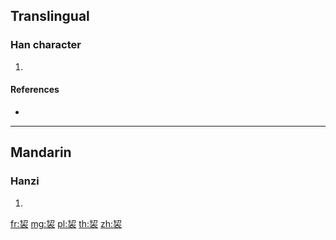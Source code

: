 {{character info/new}}
==Translingual==

===Han character===
{{Han char|rn=145|rad=衣|as=04|sn=10|four=47732|canj=PHYHV}}

# {{defn|Han|sort=衣04}}

====References====
* {{Han ref|kx=1113.110|dkj=34155|hdz=53076.020|uh=8883|ud=34947|bh=D3D9|bd=54233}}

----

==Mandarin==

===Hanzi===
{{cmn-hanzi|pin=[[bào]] ([[bao4]]), [[chài]] ([[chai4]])|wg=pao<sup>4</sup>, ch'ai<sup>4</sup>}}

# {{defn|lang=cmn|sort=衣04}}

[[fr:袃]]
[[mg:袃]]
[[pl:袃]]
[[th:袃]]
[[zh:袃]]